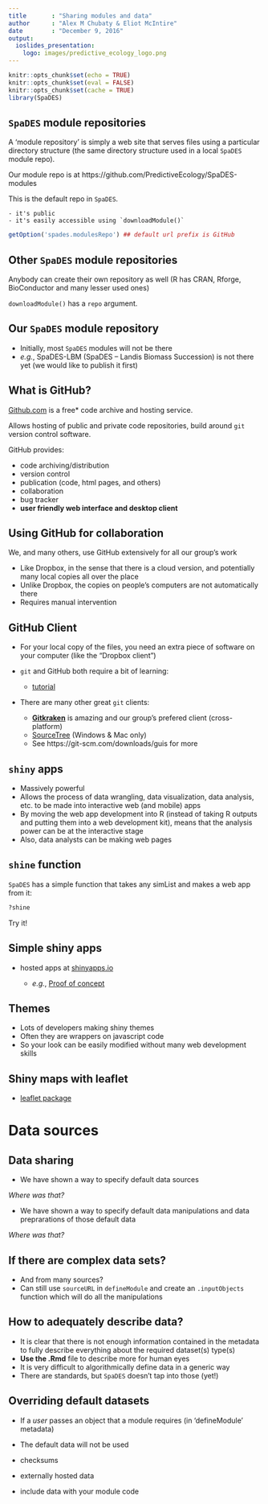 ```yaml
---
title       : "Sharing modules and data"
author      : "Alex M Chubaty & Eliot McIntire"
date        : "December 9, 2016"
output:
  ioslides_presentation:
    logo: images/predictive_ecology_logo.png
---
```


```r
knitr::opts_chunk$set(echo = TRUE)
knitr::opts_chunk$set(eval = FALSE)
knitr::opts_chunk$set(cache = TRUE)
library(SpaDES)
```

## `SpaDES` module repositories

A 'module repository' is simply a web site that serves files using a particular directory structure (the same directory structure used in a local `SpaDES` module repo).

Our module repo is at https://github.com/PredictiveEcology/SpaDES-modules

This is the default repo in `SpaDES`.

    - it's public
    - it's easily accessible using `downloadModule()`

```r
getOption('spades.modulesRepo') ## default url prefix is GitHub
```

## Other `SpaDES` module repositories

Anybody can create their own repository as well (R has CRAN, Rforge, BioConductor and many lesser used ones)

`downloadModule()` has a `repo` argument.

## Our `SpaDES` module repository

- Initially, most `SpaDES` modules will not be there
- *e.g.*, SpaDES-LBM (SpaDES -- Landis Biomass Succession) is not there yet (we would like to publish it first)

## What is GitHub?

[Github.com](https://github.com/) is a free\* code archive and hosting service.

Allows hosting of public and private code repositories, build around `git` version control software.

GitHub provides:

- code archiving/distribution
- version control
- publication (code, html pages, and others)
- collaboration
- bug tracker
- **user friendly web interface and desktop client**

## Using GitHub for collaboration

We, and many others, use GitHub extensively for all our group's work

- Like Dropbox, in the sense that there is a cloud version, and potentially many local copies all over the place
- Unlike Dropbox, the copies on people's computers are not automatically there
- Requires manual intervention

## GitHub Client

- For your local copy of the files, you need an extra piece of software on your computer (like the "Dropbox client")

- `git` and GitHub both require a bit of learning:

    - [tutorial](https://guides.github.com/activities/hello-world/)

- There are many other great `git` clients:

    - **[Gitkraken](http://gitkraken.com/)** is amazing and our group's prefered client (cross-platform)
    - [SourceTree](https://www.sourcetreeapp.com/) (Windows & Mac only)
    - See https://git-scm.com/downloads/guis for more

## `shiny` apps

- Massively powerful
- Allows the process of data wrangling, data visualization, data analysis, etc. to be made into interactive web (and mobile) apps
- By moving the web app development into R (instead of taking R outputs and putting them into a web development kit), means that the analysis power can be at the interactive stage
- Also, data analysts can be making web pages

## `shine` function

`SpaDES` has a simple function that takes any simList and makes a web app from it:

```r
?shine
```

<div class="centered">Try it!</div>

## Simple shiny apps

- hosted apps at [shinyapps.io](http://www.shinyapps.io/) 

    - *e.g.*, [Proof of concept](https://spades.shinyapps.io/ForestChange_ProofOfConcept/)

## Themes

- Lots of developers making shiny themes
- Often they are wrappers on javascript code
- So your look can be easily modified without many web development skills

## Shiny maps with leaflet

- [leaflet package](https://rstudio.github.io/leaflet/)

# Data sources

## Data sharing

- We have shown a way to specify default data sources

*Where was that?*

- We have shown a way to specify default data manipulations and data preprarations of those default data

*Where was that?*

## If there are complex data sets?

- And from many sources?
- Can still use `sourceURL` in `defineModule` and create an `.inputObjects` function which will do all the manipulations

## How to adequately describe data?

- It is clear that there is not enough information contained in the metadata to fully describe everything about the required dataset(s) type(s)
- **Use the .Rmd** file to describe more for human eyes
- It is very difficult to algorithmically define data in a generic way
- There are standards, but `SpaDES` doesn't tap into those (yet!)

## Overriding default datasets

- If a *user* passes an object that a module requires (in 'defineModule' metadata)
- The default data will not be used

- checksums
- externally hosted data
- include data with your module code
